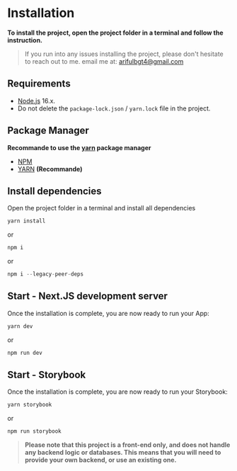
<Meta title="Installation" />

# Installation

**To install the project, open the project folder in a terminal and follow the instruction.**

> If you run into any issues installing the project, please don't hesitate to reach out to me. email me at: arifulbgt4@gmail.com

## Requirements

- [Node.js](https://nodejs.org/en) 16.x.
- Do not delete the `package-lock.json` / `yarn.lock` file in the project.

## Package Manager

**Recommande to use the [yarn](https://yarnpkg.com) package manager**

- [NPM](https://www.npmjs.com)
- [YARN](https://yarnpkg.com) **(Recommande)**

## Install dependencies

Open the project folder in a terminal and install all dependencies

```ts
yarn install
```

or

```ts
npm i
```

or

```ts
npm i --legacy-peer-deps
```

## Start - Next.JS development server

Once the installation is complete, you are now ready to run your App:

```ts
yarn dev
```

or

```ts
npm run dev
```

## Start - Storybook

Once the installation is complete, you are now ready to run your Storybook:

```ts
yarn storybook
```

or

```ts
npm run storybook
```

> **Please note that this project is a front-end only, and does not handle any backend logic or databases. This means that you will need to provide your own backend, or use an existing one.**
